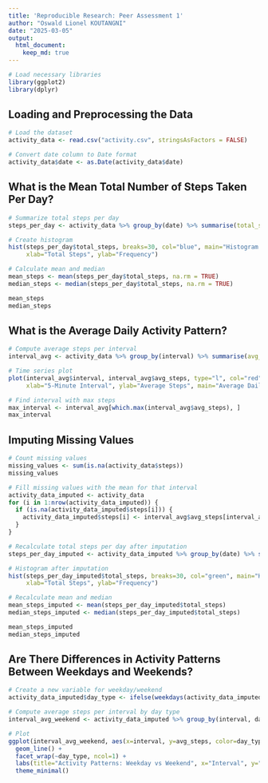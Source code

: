 ```yaml
---
title: 'Reproducible Research: Peer Assessment 1'
author: "Oswald Lionel KOUTANGNI"
date: "2025-03-05"
output: 
  html_document:
    keep_md: true
---
```


```r
# Load necessary libraries
library(ggplot2)
library(dplyr)
```

## Loading and Preprocessing the Data
```r
# Load the dataset
activity_data <- read.csv("activity.csv", stringsAsFactors = FALSE)

# Convert date column to Date format
activity_data$date <- as.Date(activity_data$date)
```

## What is the Mean Total Number of Steps Taken Per Day?
```r
# Summarize total steps per day
steps_per_day <- activity_data %>% group_by(date) %>% summarise(total_steps = sum(steps, na.rm = TRUE))

# Create histogram
hist(steps_per_day$total_steps, breaks=30, col="blue", main="Histogram of Total Steps Per Day",
     xlab="Total Steps", ylab="Frequency")

# Calculate mean and median
mean_steps <- mean(steps_per_day$total_steps, na.rm = TRUE)
median_steps <- median(steps_per_day$total_steps, na.rm = TRUE)

mean_steps
median_steps
```

## What is the Average Daily Activity Pattern?
```r
# Compute average steps per interval
interval_avg <- activity_data %>% group_by(interval) %>% summarise(avg_steps = mean(steps, na.rm = TRUE))

# Time series plot
plot(interval_avg$interval, interval_avg$avg_steps, type="l", col="red", lwd=2, 
     xlab="5-Minute Interval", ylab="Average Steps", main="Average Daily Activity Pattern")

# Find interval with max steps
max_interval <- interval_avg[which.max(interval_avg$avg_steps), ]
max_interval
```

## Imputing Missing Values
```r
# Count missing values
missing_values <- sum(is.na(activity_data$steps))
missing_values

# Fill missing values with the mean for that interval
activity_data_imputed <- activity_data
for (i in 1:nrow(activity_data_imputed)) {
  if (is.na(activity_data_imputed$steps[i])) {
    activity_data_imputed$steps[i] <- interval_avg$avg_steps[interval_avg$interval == activity_data_imputed$interval[i]]
  }
}

# Recalculate total steps per day after imputation
steps_per_day_imputed <- activity_data_imputed %>% group_by(date) %>% summarise(total_steps = sum(steps))

# Histogram after imputation
hist(steps_per_day_imputed$total_steps, breaks=30, col="green", main="Histogram of Total Steps Per Day (Imputed)",
     xlab="Total Steps", ylab="Frequency")

# Recalculate mean and median
mean_steps_imputed <- mean(steps_per_day_imputed$total_steps)
median_steps_imputed <- median(steps_per_day_imputed$total_steps)

mean_steps_imputed
median_steps_imputed
```

## Are There Differences in Activity Patterns Between Weekdays and Weekends?
```r
# Create a new variable for weekday/weekend
activity_data_imputed$day_type <- ifelse(weekdays(activity_data_imputed$date) %in% c("Saturday", "Sunday"), "Weekend", "Weekday")

# Compute average steps per interval by day type
interval_avg_weekend <- activity_data_imputed %>% group_by(interval, day_type) %>% summarise(avg_steps = mean(steps))

# Plot
ggplot(interval_avg_weekend, aes(x=interval, y=avg_steps, color=day_type)) +
  geom_line() +
  facet_wrap(~day_type, ncol=1) +
  labs(title="Activity Patterns: Weekday vs Weekend", x="Interval", y="Average Steps") +
  theme_minimal()
```

